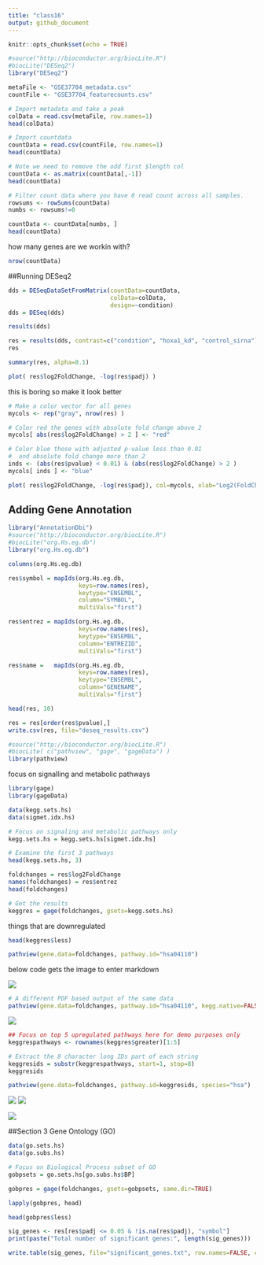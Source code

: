 ```yaml
---
title: "class16"
output: github_document
---
```


```r
knitr::opts_chunk$set(echo = TRUE)
```

```r
#source("http://bioconductor.org/biocLite.R")
#biocLite("DESeq2")
library("DESeq2")
```

```r
metaFile <- "GSE37704_metadata.csv"
countFile <- "GSE37704_featurecounts.csv"

# Import metadata and take a peak
colData = read.csv(metaFile, row.names=1)
head(colData)
```
```r
# Import countdata
countData = read.csv(countFile, row.names=1)
head(countData)
```
```r
# Note we need to remove the odd first $length col
countData <- as.matrix(countData[,-1])
head(countData)
```

```r
# Filter count data where you have 0 read count across all samples.
rowsums <- rowSums(countData)
numbs <- rowsums!=0

countData <- countData[numbs, ]
head(countData)
```

how many genes are we workin with?
```r
nrow(countData)
```

##Running DESeq2

```r
dds = DESeqDataSetFromMatrix(countData=countData,
                             colData=colData,
                             design=~condition)
dds = DESeq(dds)
```

```r
results(dds)
```

```r
res = results(dds, contrast=c("condition", "hoxa1_kd", "control_sirna"))
res
```

```r
summary(res, alpha=0.1)
```

```r
plot( res$log2FoldChange, -log(res$padj) )
```

this is boring so make it look better
```r
# Make a color vector for all genes
mycols <- rep("gray", nrow(res) )

# Color red the genes with absolute fold change above 2
mycols[ abs(res$log2FoldChange) > 2 ] <- "red"

# Color blue those with adjusted p-value less than 0.01
#  and absolute fold change more than 2
inds <- (abs(res$pvalue) < 0.01) & (abs(res$log2FoldChange) > 2 )
mycols[ inds ] <- "blue"

plot( res$log2FoldChange, -log(res$padj), col=mycols, xlab="Log2(FoldChange)", ylab="-Log(P-value)" )
```


## Adding Gene Annotation
```r
library("AnnotationDbi")
#source("http://bioconductor.org/biocLite.R")
#biocLite("org.Hs.eg.db")
library("org.Hs.eg.db")
```


```r
columns(org.Hs.eg.db)

res$symbol = mapIds(org.Hs.eg.db,
                    keys=row.names(res), 
                    keytype="ENSEMBL",
                    column="SYMBOL",
                    multiVals="first")

res$entrez = mapIds(org.Hs.eg.db,
                    keys=row.names(res),
                    keytype="ENSEMBL",
                    column="ENTREZID",
                    multiVals="first")

res$name =   mapIds(org.Hs.eg.db,
                    keys=row.names(res),
                    keytype="ENSEMBL",
                    column="GENENAME",
                    multiVals="first")

head(res, 10)
```

```r
res = res[order(res$pvalue),]
write.csv(res, file="deseq_results.csv")
```

```r
#source("http://bioconductor.org/biocLite.R")
#biocLite( c("pathview", "gage", "gageData") )
library(pathview)
```

focus on signalling and metabolic pathways
```r
library(gage)
library(gageData)

data(kegg.sets.hs)
data(sigmet.idx.hs)

# Focus on signaling and metabolic pathways only
kegg.sets.hs = kegg.sets.hs[sigmet.idx.hs]

# Examine the first 3 pathways
head(kegg.sets.hs, 3)
```

```r
foldchanges = res$log2FoldChange
names(foldchanges) = res$entrez
head(foldchanges)
```

```r
# Get the results
keggres = gage(foldchanges, gsets=kegg.sets.hs)
```

things that are downregulated 
```r
head(keggres$less)
```

```r
pathview(gene.data=foldchanges, pathway.id="hsa04110")
```

below code gets the image to enter markdown

![](hsa04110.pathview.png)

```r
# A different PDF based output of the same data
pathview(gene.data=foldchanges, pathway.id="hsa04110", kegg.native=FALSE)
```

![](hsa04110.pathview.png)

```r
## Focus on top 5 upregulated pathways here for demo purposes only
keggrespathways <- rownames(keggres$greater)[1:5]

# Extract the 8 character long IDs part of each string
keggresids = substr(keggrespathways, start=1, stop=8)
keggresids
```

```r
pathview(gene.data=foldchanges, pathway.id=keggresids, species="hsa")
```

![](hsa04640.pathview.png)
![](hsa04630.pathview.png)

![](hsa00140.pathview.png)


##Section 3 Gene Ontology (GO)

```r
data(go.sets.hs)
data(go.subs.hs)

# Focus on Biological Process subset of GO
gobpsets = go.sets.hs[go.subs.hs$BP]

gobpres = gage(foldchanges, gsets=gobpsets, same.dir=TRUE)

lapply(gobpres, head)
```

```r
head(gobpres$less)
```

```r
sig_genes <- res[res$padj <= 0.05 & !is.na(res$padj), "symbol"]
print(paste("Total number of significant genes:", length(sig_genes)))

write.table(sig_genes, file="significant_genes.txt", row.names=FALSE, col.names=FALSE, quote=FALSE)
```




